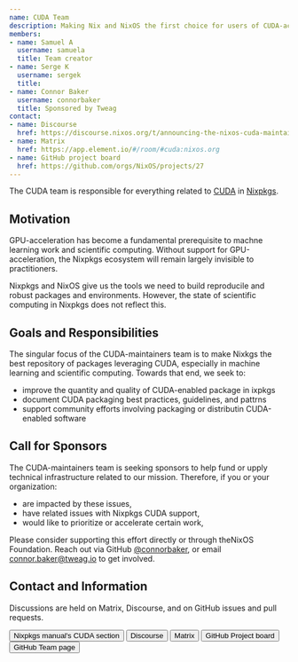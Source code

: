 ```yaml
---
name: CUDA Team
description: Making Nix and NixOS the first choice for users of CUDA-accelerated software.
members:
- name: Samuel A
  username: samuela
  title: Team creator
- name: Serge K
  username: sergek
  title:
- name: Connor Baker
  username: connorbaker
  title: Sponsored by Tweag
contact:
- name: Discourse
  href: https://discourse.nixos.org/t/announcing-the-nixos-cuda-maintainers-team-and-a-call-for-maintainers/18074
- name: Matrix
  href: https://app.element.io/#/room/#cuda:nixos.org
- name: GitHub project board
  href: https://github.com/orgs/NixOS/projects/27
---
```


The CUDA team is responsible for everything related to
[CUDA](https://developer.nvidia.com/cuda-zone) in
[Nixpkgs](https://github.com/NixOS/nixpkgs).

## Motivation

GPU-acceleration has become a fundamental prerequisite to machne learning work
and scientific computing. Without support for GPU-acceleration, the Nixpkgs
ecosystem will remain largely invisible to practitioners.

Nixpkgs and NixOS give us the tools we need to build reproducile and robust
packages and environments. However, the state of scientific computing in
Nixpkgs does not reflect this.

## Goals and Responsibilities

The singular focus of the CUDA-maintainers team is to make Nixkgs the best
repository of packages leveraging CUDA, especially in machine learning and
scientific computing. Towards that end, we seek to:

- improve the quantity and quality of CUDA-enabled package in ixpkgs
- document CUDA packaging best practices, guidelines, and pattrns
- support community efforts involving packaging or distributin CUDA-enabled
  software

## Call for Sponsors

The CUDA-maintainers team is seeking sponsors to help fund or upply technical
infrastructure related to our mission. Therefore, if you or your organization:

- are impacted by these issues,
- have related issues with Nixpkgs CUDA support,
- would like to prioritize or accelerate certain work,

Please consider supporting this effort directly or through theNixOS Foundation.
Reach out via GitHub [@connorbaker](https://github.com/connorbaker), or email
connor.baker@tweag.io to get involved.

## Contact and Information

Discussions are held on Matrix, Discourse, and on GitHub issues and pull
requests.


<div class="flex flex-wrap gap-4">
  <Button
    href="https://nixos.org/manual/nixpkgs/unstable/#cuda"
    color="semidarkblue" size="sm">Nixpkgs manual's CUDA section</Button>
  <Button
    href="https://discourse.nixos.org/t/announcing-the-nixos-cuda-maintainers-team-and-a-call-for-maintainers/18074"
    color="semidarkblue" size="sm">Discourse</Button>
  <Button
    href="https://app.element.io/#/room/#cuda:nixos.org"
    color="semidarkblue" size="sm">Matrix</Button>
  <Button
    href="https://github.com/orgs/NixOS/projects/27"
    color="semidarkblue" size="sm">GitHub Project board</Button>
  <Button
    href="https://github.com/orgs/NixOS/teams/cuda-maintainers"
    color="semidarkblue" size="sm">GitHub Team page</Button>
</div>
